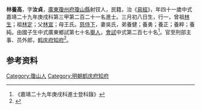 {{明清人物信息框
| 姓名 = 林養高
| 原名 =
| 圖片名稱= 
| 圖片大小 =
| 圖片說明 = 
| 最高職務 =
| 國家 = 大明 
| 爵位 =
| 籍貫 = [[廣東|廣東]][[瓊州府|瓊州府]][[瓊山縣|瓊山縣]]
| 族裔 = 
| 字號 = 
| 諡號 =
| 出生日期 = 三月初八日
| 出生地點 = 
| 逝世日期 = 卒年不詳 
| 逝世地點 =
| 墓葬 =
| 配偶 = 吳氏
| 親屬 = 曾祖[[林生|林生]]，祖[[林定|林定]]，父[[林宣|林宣]]，母王氏
| 出身 =
* 嘉靖二十九年庚戌科同進士出身
| 經歷 =
| 著作 = 
}}
'''林養高'''{{BD|1510年||？年||}}，字'''汝貞'''，[[廣東|廣東]][[瓊州府|瓊州府]][[瓊山縣|瓊山縣]]射钗人，民籍，治《[[易經|易經]]》，年四十一歲中式嘉靖二十九年庚戌科第三甲第二百二十一名進士。三月初八日生，行一，曾祖[[林生|林生]]；祖[[林定|林定]]；父[[林宣|林宣]]；母王氏。[[慈侍下|慈侍下]]，妻吳氏，弟養健；養勇；養正；養粹；養純。由國子生中式廣東鄉試第七十名[[舉人|舉人]]，[[會試|會試]]中式第二百七十名<ref>《嘉靖二十九年庚戌科進士登科錄》</ref>。官至刑部主事、员外郎，[[鹤庆府|鹤庆府]][[知府|知府]]<ref>{{cite news|title=海南历代进士名表|url=http://www.hnszw.org.cn/data/news/2009/06/44121/|accessdate=2013-08-05|newspaper=海南史志网|archive-url=https://web.archive.org/web/20131203012302/http://www.hnszw.org.cn/data/news/2009/06/44121/|archive-date=2013-12-03|dead-url=yes}}</ref>。

== 参考资料 ==
{{reflist}}

{{嘉靖二十九年庚戌科殿试金榜}}

{{Authority control}}
{{DEFAULTSORT:}}
[[Category:瓊山人|Category:瓊山人]]
[[Category:明朝鹤庆府知府|Category:明朝鹤庆府知府]]


{{明朝人物小作品}}
